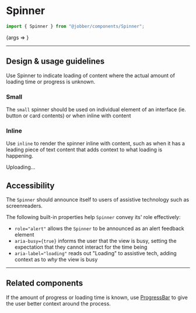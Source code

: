 
<Meta title="Components/Spinner" component={Spinner} />

# Spinner

```ts
import { Spinner } from "@jobber/components/Spinner";
```

<Canvas>
  <Story
    name="Spinner"
    args={{
      size: "base",
    }}
  >
    {args => <Spinner {...args} />}
  </Story>
</Canvas>

<ArgsTable of={Spinner} story="Spinner" />

---

## Design & usage guidelines

Use Spinner to indicate loading of content where the actual amount of loading
time or progress is unknown.

### Small

The `small` spinner should be used on individual element of an interface (ie.
button or card contents) or when inline with content

<Canvas>
  <Spinner size="small" />
</Canvas>

### Inline

Use `inline` to render the spinner inline with content, such as when it has a
leading piece of text content that adds context to what loading is happening.

<Canvas>
  <Text>
    Uploading... <Spinner size="small" inline={true} />
  </Text>
</Canvas>

## Accessibility

The `Spinner` should announce itself to users of assistive technology such as
screenreaders.

The following built-in properties help `Spinner` convey its' role effectively:

- `role="alert"` allows the `Spinner` to be announced as an alert feedback
  element
- `aria-busy={true}` informs the user that the view is busy, setting the
  expectation that they cannot interact for the time being
- `aria-label="loading"` reads out "Loading" to assistive tech, adding context
  as to _why_ the view is busy

---

## Related components

If the amount of progress or loading time is known, use
[ProgressBar](/docs/components-progressbar--progress-bar) to give the user
better context around the process.
